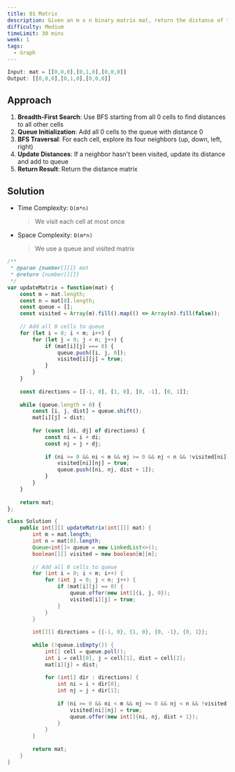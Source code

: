 ```yaml
---
title: 01 Matrix
description: Given an m x n binary matrix mat, return the distance of the nearest 0 for each cell. The distance between two adjacent cells is 1.
difficulty: Medium
timeLimit: 30 mins
week: 1
tags:
  - Graph
---
```


```js title="Example"
Input: mat = [[0,0,0],[0,1,0],[0,0,0]]
Output: [[0,0,0],[0,1,0],[0,0,0]]
```

## Approach

1. **Breadth-First Search**: Use BFS starting from all 0 cells to find distances to all other cells
2. **Queue Initialization**: Add all 0 cells to the queue with distance 0
3. **BFS Traversal**: For each cell, explore its four neighbors (up, down, left, right)
4. **Update Distances**: If a neighbor hasn't been visited, update its distance and add to queue
5. **Return Result**: Return the distance matrix

## Solution

- Time Complexity: `O(m*n)`
  > We visit each cell at most once
- Space Complexity: `O(m*n)`
  > We use a queue and visited matrix

```js tab="JavaScript"
/**
 * @param {number[][]} mat
 * @return {number[][]}
 */
var updateMatrix = function(mat) {
    const m = mat.length;
    const n = mat[0].length;
    const queue = [];
    const visited = Array(m).fill().map(() => Array(n).fill(false));
    
    // Add all 0 cells to queue
    for (let i = 0; i < m; i++) {
        for (let j = 0; j < n; j++) {
            if (mat[i][j] === 0) {
                queue.push([i, j, 0]);
                visited[i][j] = true;
            }
        }
    }
    
    const directions = [[-1, 0], [1, 0], [0, -1], [0, 1]];
    
    while (queue.length > 0) {
        const [i, j, dist] = queue.shift();
        mat[i][j] = dist;
        
        for (const [di, dj] of directions) {
            const ni = i + di;
            const nj = j + dj;
            
            if (ni >= 0 && ni < m && nj >= 0 && nj < n && !visited[ni][nj]) {
                visited[ni][nj] = true;
                queue.push([ni, nj, dist + 1]);
            }
        }
    }
    
    return mat;
};
```

```java tab="Java"
class Solution {
    public int[][] updateMatrix(int[][] mat) {
        int m = mat.length;
        int n = mat[0].length;
        Queue<int[]> queue = new LinkedList<>();
        boolean[][] visited = new boolean[m][n];
        
        // Add all 0 cells to queue
        for (int i = 0; i < m; i++) {
            for (int j = 0; j < n; j++) {
                if (mat[i][j] == 0) {
                    queue.offer(new int[]{i, j, 0});
                    visited[i][j] = true;
                }
            }
        }
        
        int[][] directions = {{-1, 0}, {1, 0}, {0, -1}, {0, 1}};
        
        while (!queue.isEmpty()) {
            int[] cell = queue.poll();
            int i = cell[0], j = cell[1], dist = cell[2];
            mat[i][j] = dist;
            
            for (int[] dir : directions) {
                int ni = i + dir[0];
                int nj = j + dir[1];
                
                if (ni >= 0 && ni < m && nj >= 0 && nj < n && !visited[ni][nj]) {
                    visited[ni][nj] = true;
                    queue.offer(new int[]{ni, nj, dist + 1});
                }
            }
        }
        
        return mat;
    }
}
```
